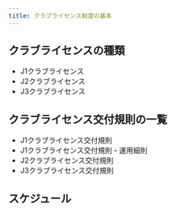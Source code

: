 ```yaml
---
title: クラブライセンス制度の基本
---
```


## クラブライセンスの種類

- J1クラブライセンス
- J2クラブライセンス
- J3クラブライセンス

## クラブライセンス交付規則の一覧

- J1クラブライセンス交付規則
- J1クラブライセンス交付規則・運用細則
- J2クラブライセンス交付規則
- J3クラブライセンス交付規則

## スケジュール

